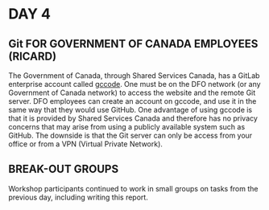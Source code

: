 # DAY 4

## Git FOR GOVERNMENT OF CANADA EMPLOYEES (RICARD)

The Government of Canada, through Shared Services Canada, has a GitLab enterprise account called [gccode](https://gccode.ssc-spc.gc.ca "gccode homepage").
One must be on the DFO network (or any Government of Canada network) to access the website and the remote Git server.
DFO employees can create an account on gccode, and use it in the same way that they would use GitHub.
One advantage of using gccode is that it is provided by Shared Services Canada and therefore has no privacy concerns that may arise from using a publicly available system such as GitHub.
The downside is that the Git server can only be access from your office or from a VPN (Virtual Private Network).

## BREAK-OUT GROUPS

Workshop participants continued to work in small groups on tasks from the previous day, including writing this report.
